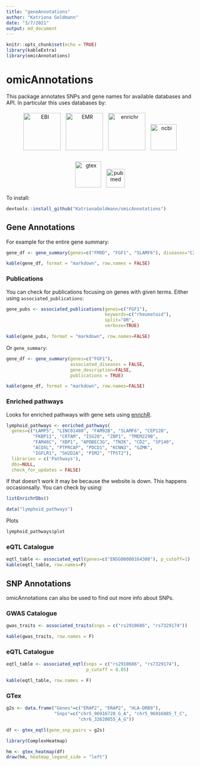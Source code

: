 ```yaml
---
title: "geneAnnotations"
author: "Katriona Goldmann"
date: "3/7/2021"
output: md_document
---
```


```r
knitr::opts_chunk$set(echo = TRUE)
library(kableExtra)
library(omicAnnotations)
```


# omicAnnotations

This package annotates SNPs and gene names for available databases and API.
In particular this uses databases by:

<div style="text-align: center;">
<img src="https://www.ebi.ac.uk/eccb/2016/wp-content/uploads/2016/03/EMBL-EBI.png" alt="EBI" height="100" style="margin:5px;"/>
<img src="https://pbs.twimg.com/profile_images/1102971554097438721/jlBwbq2-_400x400.png" alt="EMR" height="100" style="margin:5px;"/>
<img src="https://lw-static-files.s3.amazonaws.com/public/logos/2688.png" alt="enrichr" height="100" style="margin:5px;"/>
<img src="https://upload.wikimedia.org/wikipedia/commons/thumb/0/07/US-NLM-NCBI-Logo.svg/1200px-US-NLM-NCBI-Logo.svg.png" alt="ncbi" height="70" style="margin:5px; margin-bottom:25px;"/>
<img src="https://lh4.googleusercontent.com/bQslJhi8fXIPK_Q7FII6M34DJrFriAt3paXvwuam_QfBvyaETGbdVn6qOqyQ-N9oVMqOXzeNbpLLeJKqM-q6CNal0gyeE-u-UnB52_BJK895wJES_XZO-UlcEVPDNj2qTArWGgP_" alt="gtex" height="70" style="margin:5px;"/>
<img src="https://miro.medium.com/max/1200/1*09zn4xwEeADS3c4V5QUiRA.png" alt="pubmed" height="50" style="margin:5px;"/>
</div>


To install: 

```r
devtools::install_github("KatrionaGoldmann/omicAnnotations")
```

## Gene Annotations

For example for the entire gene summary: 

```r
gene_df <- gene_summary(genes=c("FMOD", "FGF1", "SLAMF6"), diseases="C20")
```


```r
kable(gene_df, format = "markdown", row.names = FALSE)
```

### Publications

You can check for publications focusing on genes with given terms. Either 
using `associated_publications`:

```r
gene_pubs <- associated_publications(genes=c("FGF1"), 
                                     keywords=c("rheumatoid"), 
                                     split="OR", 
                                     verbose=TRUE)

kable(gene_pubs, format = "markdown", row.names=FALSE)
```


Or `gene_summary`: 

```r
gene_df <- gene_summary(genes=c("FGF1"), 
                        associated_diseases = FALSE,
                        gene_description=FALSE, 
                        publications = TRUE)

kable(gene_df, format = "markdown", row.names=FALSE)
```

### Enriched pathways

Looks for enriched pathways with gene sets using [enrichR](https://maayanlab.cloud/Enrichr/).

```r
lymphoid_pathways <- enriched_pathways(
  genes=c("LAMP5", "LINC01480", "FAM92B", "SLAMF6", "CEP128",
          "FKBP11", "CRTAM", "ISG20", "ZBP1", "TMEM229B",
          "FAM46C", "XBP1", "APOBEC3G", "TNIK", "CD2", "SP140",
          "ACOXL", "PTPRCAP", "PDCD1", "KCNN3", "GZMK",
          "IGFLR1", "SH2D2A", "PIM2", "TPST2"),
  libraries = c('Pathways'),
  dbs=NULL,
  check_for_updates = FALSE)
```

If that doesn't work it may be because the website is down. This happens occasionsally. You can check by using: 

```r
listEnrichrDbs()
```

```r
data("lymphoid_pathways")
```

Plots

```r
lymphoid_pathways$plot
```

### eQTL Catalogue

```r
eqtl_table <- associated_eqtl(genes=c("ENSG00000164308"), p_cutoff=1)
kable(eqtl_table, row.names=F) 
```

## SNP Annotations

omicAnnotations can also be used to find out more info about SNPs.

### GWAS Catalogue

```r
gwas_traits <- associated_traits(snps = c("rs2910686", "rs7329174"))

kable(gwas_traits, row.names = F) 
```

### eQTL Catalogue

```r
eqtl_table <- associated_eqtl(snps = c("rs2910686", "rs7329174"),
                              p_cutoff = 0.05)

kable(eqtl_table, row.names = F) 
```


### GTex 

```r
g2s <- data.frame("Genes"=c("ERAP2", "ERAP2", "HLA-DRB9"), 
                  "Snps"=c("chr5_96916728_G_A", "chr5_96916885_T_C", 
                           "chr6_32620055_A_G"))

df <- gtex_eqtl(gene_snp_pairs = g2s)
```

```r
library(ComplexHeatmap)

hm <- gtex_heatmap(df)
draw(hm, heatmap_legend_side = "left")
```